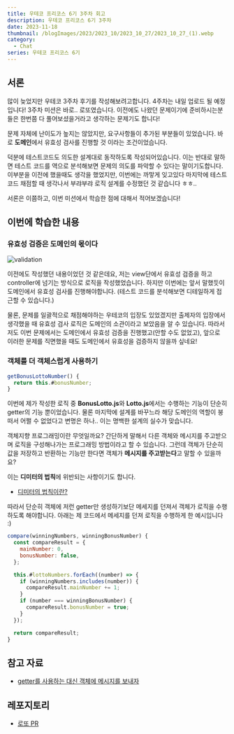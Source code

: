 ```yaml
---
title: 우테코 프리코스 6기 3주차 회고
description: 우테코 프리코스 6기 3주차
date: 2023-11-18
thumbnail: /blogImages/2023/2023_10/2023_10_27/2023_10_27_(1).webp
category:
  - Chat
series: 우테코 프리코스 6기
---
```


## 서론

많이 늦었지만 우테코 3주차 후기를 작성해보려고합니다. 4주차는 내일 업로드 될 예정입니다!
3주차 미션은 바로.. 로또였습니다. 이전에도 나왔던 문제이기에 준비하시는분들은 한번쯤 다 풀어보셨을거라고 생각하는 문제기도 합니다!

문제 자체에 난이도가 높지는 않았지만, 요구사항들이 추가된 부분들이 있었습니다.
바로 **도메인**에서 유효성 검사를 진행할 것 이라는 조건이었습니다.

덕분에 테스트코드도 의도한 설계대로 동작하도록 작성되어있습니다. 이는 반대로 말하면 테스트 코드를 역으로 분석해보면 문제의 의도를 파악할 수 있다는 말이기도합니다.
이부분을 이전에 했을때도 생각을 했었지만, 이번에는 까맣게 잊고있다 마지막에 테스트코드 채점할 때 생각나서 부랴부랴 로직 설계를 수정했던 것 같습니다 ㅎㅎ..

서론은 이쯤하고, 이번 미션에서 학습한 점에 대해서 적어보겠습니다!

## 이번에 학습한 내용

### 유효성 검증은 도메인의 몫이다

![validation](</blogImages/2023/2023_11/2023_11_18/2023_11_18_(1).webp>)

이전에도 작성했던 내용이었던 것 같은데요, 저는 view단에서 유효성 검증을 하고 controller에 넘기는 방식으로 로직을 작성했었습니다.
하지만 이번에는 앞서 말했듯이 도메인에서 유효성 검사를 진행해야합니다. (테스트 코드를 분석해보면 디테일하게 접근할 수 있습니다.)

물론, 문제를 일괄적으로 채점해야하는 우테코의 입장도 있었겠지만 출제자의 입장에서 생각했을 때 유효성 검사 로직은 도메인의 소관이라고 보았음을 알 수 있습니다.
따라서 저도 이번 문제에서는 도메인에서 유효성 검증을 진행했고(안할 수도 없었고), 앞으로 이러한 문제를 직면했을 때도 도메인에서 유효성을 검증하지 않을까 싶네요!

### 객체를 더 객체스럽게 사용하기

```js showLineNumbers
getBonusLottoNumber() {
  return this.#bonusNumber;
}
```

이번에 제가 작성한 로직 중 **BonusLotto.js**와 **Lotto.js**에서는 수행하는 기능이 단순히 getter의 기능 뿐이었습니다.
물론 마지막에 설계를 바꾸느라 해당 도메인의 역할이 붕떠서 어쩔 수 없었다고 변명은 하나.. 이는 명백한 설계의 실수가 맞습니다.

객체지향 프로그래밍이란 무엇일까요? 간단하게 말해서 다른 객체와 메시지를 주고받으며 로직을 구성해나가는 프로그래밍 방법이라고 할 수 있습니다.
그런데 객체가 단순히 값을 저장하고 반환하는 기능만 한다면 객체가 **메시지를 주고받는다**고 말할 수 있을까요?

이는 **디미터의 법칙**에 위반되는 사항이기도 합니다.

- [디미터의 법칙이란?](https://dkswnkk.tistory.com/687)

따라서 단순히 객체에 저런 getter만 생성하기보단 메세지를 던져서 객체가 로직을 수행하도록 해야합니다.
아래는 제 코드에서 메세지를 던져 로직을 수행하게 한 예시입니다 :)

```js showLineNumbers
compare(winningNumbers, winningBonusNumber) {
  const compareResult = {
    mainNumber: 0,
    bonusNumber: false,
  };

  this.#lottoNumbers.forEach((number) => {
    if (winningNumbers.includes(number)) {
      compareResult.mainNumber += 1;
    }
    if (number === winningBonusNumber) {
      compareResult.bonusNumber = true;
    }
  });

  return compareResult;
}
```

## 참고 자료

- [getter를 사용하는 대신 객체에 메시지를 보내자](https://tecoble.techcourse.co.kr/post/2020-04-28-ask-instead-of-getter/)

## 레포지토리

- [로또 PR](https://github.com/woowacourse-precourse/javascript-lotto-6/pull/17)
